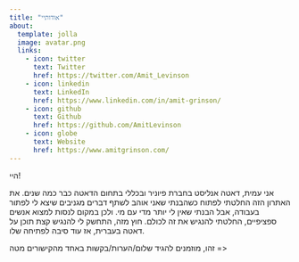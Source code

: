```yaml
---
title: "אודותיי"
about:
  template: jolla
  image: avatar.png
  links:
    - icon: twitter
      text: Twitter
      href: https://twitter.com/Amit_Levinson
    - icon: linkedin
      text: LinkedIn
      href: https://www.linkedin.com/in/amit-grinson/
    - icon: github
      text: Github
      href: https://github.com/AmitLevinson
    - icon: globe
      text: Website
      href: https://www.amitgrinson.com/
---
```


היי!

אני עמית, דאטה אנליסט בחברת פיוניר ובכללי בתחום הדאטה כבר כמה שנים. את האתרון הזה החלטתי לפתוח כשהבנתי שאני אוהב לשתף דברים מגניבים שיצא לי לפתור בעבודה, אבל הבנתי שאין לי יותר מדי עם מי. ולכן במקום לנסות למצוא אנשים ספציפיים, החלטתי להנגיש את זה לכולם. חוץ מזה, התחשק לי להנגיש קצת תוכן על דאטה בעברית, אז עוד סיבה לפתיחה שלו.

זהו, מוזמנים להגיד שלום/הערות/בקשות באחד מהקישורים מטה =\>
